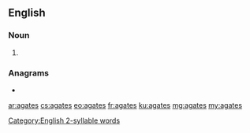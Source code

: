 ==English==
 [[Category:English 2-syllable words]]
===Noun===
{{head|en|noun plural form}}

# {{plural of|agate|lang=en}}

===Anagrams===
* {{l|en|Tagesa}}

[[ar:agates]]
[[cs:agates]]
[[eo:agates]]
[[fr:agates]]
[[ku:agates]]
[[mg:agates]]
[[my:agates]]
